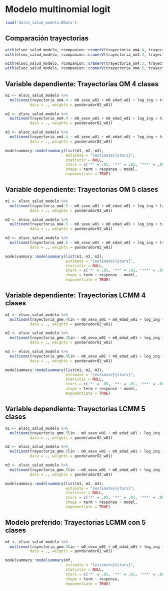 
# Modelo multinomial logit

```r
load('datos_salud_modelo.RData')
```

## Comparación trayectorias

```r

with(elsoc_salud_modelo, rcompanion::cramerV(trayectoria_om4.4, trayectoria_gmm.4lin, bias.correct = TRUE))
with(elsoc_salud_modelo, rcompanion::cramerV(trayectoria_om4.4, trayectoria_gmm.5lin, bias.correct = TRUE))

with(elsoc_salud_modelo, rcompanion::cramerV(trayectoria_om4.5, trayectoria_gmm.4lin, bias.correct = TRUE))
with(elsoc_salud_modelo, rcompanion::cramerV(trayectoria_om4.5, trayectoria_gmm.5lin, bias.correct = TRUE))

```


## Variable dependiente: Trayectorias OM 4 clases


```r

m1 <- elsoc_salud_modelo %>%
  multinom(trayectoria_om4.4 ~ m0_sexo_w01 + m0_edad_w01 + log_ing + trayectoria_deuda + trayectoria_percepcion_desigualdad + trayectoria_ocup2 + trayectoria_activ_fisica,
           data = ., weights = ponderador02_w01) 

m2 <- elsoc_salud_modelo %>%
  multinom(trayectoria_om4.4 ~ m0_sexo_w01 + m0_edad_w01 + log_ing + trayectoria_deuda + trayectoria_percepcion_desigualdad + trayectoria_ocup2 + trayectoria_activ_fisica + fuma_w01 + imc_w01 + proyecto_vida + apoyo_social_w01,
           data = ., weights = ponderador02_w01) 

m3 <- elsoc_salud_modelo %>%
  multinom(trayectoria_om4.4 ~ m0_sexo_w01 + m0_edad_w01 + log_ing + trayectoria_deuda + trayectoria_percepcion_desigualdad + trayectoria_ocup2 + trayectoria_activ_fisica + fuma_w01 + imc_w01 + proyecto_vida + apoyo_social_w01 + extraversion + agreeableness + conscientiousness + neuroticism + openness,
           data = ., weights = ponderador02_w01) 

modelsummary::modelsummary(list(m1, m2, m3),
                           estimate = "{estimate}{stars}",
                           statistic = NULL,
                           stars = c('*' = .05, '**' = .01, '***' = .001),
                           shape = term + response ~ model,
                           exponentiate = TRUE)


```

## Variable dependiente: Trayectorias OM 5 clases


```r

m1 <- elsoc_salud_modelo %>%
  multinom(trayectoria_om4.5 ~ m0_sexo_w01 + m0_edad_w01 + log_ing + trayectoria_deuda + trayectoria_percepcion_desigualdad + trayectoria_ocup2 + trayectoria_activ_fisica,
           data = ., weights = ponderador02_w01) 

m2 <- elsoc_salud_modelo %>%
  multinom(trayectoria_om4.5 ~ m0_sexo_w01 + m0_edad_w01 + log_ing + trayectoria_deuda + trayectoria_percepcion_desigualdad + trayectoria_ocup2 + trayectoria_activ_fisica + fuma_w01 + imc_w01 + proyecto_vida + apoyo_social_w01,
           data = ., weights = ponderador02_w01) 

m3 <- elsoc_salud_modelo %>%
  multinom(trayectoria_om4.5 ~ m0_sexo_w01 + m0_edad_w01 + log_ing + trayectoria_deuda + trayectoria_percepcion_desigualdad + trayectoria_ocup2 + trayectoria_activ_fisica + fuma_w01 + imc_w01 + proyecto_vida + apoyo_social_w01 + extraversion + agreeableness + conscientiousness + neuroticism + openness,
           data = ., weights = ponderador02_w01) 

modelsummary::modelsummary(list(m1, m2, m3),
                           estimate = "{estimate}{stars}",
                           statistic = NULL,
                           stars = c('*' = .05, '**' = .01, '***' = .001),
                           shape = term + response ~ model,
                           exponentiate = TRUE)

```

## Variable dependiente: Trayectorias LCMM 4 clases


```r

m1 <- elsoc_salud_modelo %>%
  multinom(trayectoria_gmm.4lin ~ m0_sexo_w01 + m0_edad_w01 + log_ing + trayectoria_deuda + trayectoria_percepcion_desigualdad + trayectoria_ocup2 + trayectoria_activ_fisica,
           data = ., weights = ponderador02_w01) 

m2 <- elsoc_salud_modelo %>%
  multinom(trayectoria_gmm.4lin ~ m0_sexo_w01 + m0_edad_w01 + log_ing + trayectoria_deuda + trayectoria_percepcion_desigualdad + trayectoria_ocup2 + trayectoria_activ_fisica + fuma_w01 + imc_w01 + proyecto_vida + apoyo_social_w01,
           data = ., weights = ponderador02_w01) 

m3 <- elsoc_salud_modelo %>%
  multinom(trayectoria_gmm.4lin ~ m0_sexo_w01 + m0_edad_w01 + log_ing + trayectoria_deuda + trayectoria_percepcion_desigualdad + trayectoria_ocup2 + trayectoria_activ_fisica + fuma_w01 + imc_w01 + proyecto_vida + apoyo_social_w01 + extraversion + agreeableness + conscientiousness + neuroticism + openness,
           data = ., weights = ponderador02_w01) 

modelsummary::modelsummary(list(m1, m2, m3),
                           estimate = "{estimate}{stars}",
                           statistic = NULL,
                           stars = c('*' = .05, '**' = .01, '***' = .001),
                           shape = term + response ~ model,
                           exponentiate = TRUE)

```


## Variable dependiente: Trayectorias LCMM 5 clases


```r

m1 <- elsoc_salud_modelo %>%
  multinom(trayectoria_gmm.5lin ~ m0_sexo_w01 + m0_edad_w01 + log_ing + trayectoria_deuda + trayectoria_percepcion_desigualdad + trayectoria_ocup2 + trayectoria_activ_fisica,
           data = ., weights = ponderador02_w01) 

m2 <- elsoc_salud_modelo %>%
  multinom(trayectoria_gmm.5lin ~ m0_sexo_w01 + m0_edad_w01 + log_ing + trayectoria_deuda + trayectoria_percepcion_desigualdad + trayectoria_ocup2 + trayectoria_activ_fisica + fuma_w01 + imc_w01 + proyecto_vida + apoyo_social_w01,
           data = ., weights = ponderador02_w01) 

m3 <- elsoc_salud_modelo %>%
  multinom(trayectoria_gmm.5lin ~ m0_sexo_w01 + m0_edad_w01 + log_ing + trayectoria_deuda + trayectoria_percepcion_desigualdad + trayectoria_ocup2 + trayectoria_activ_fisica + fuma_w01 + imc_w01 + proyecto_vida + apoyo_social_w01 + extraversion + agreeableness + conscientiousness + neuroticism + openness,
           data = ., weights = ponderador02_w01) 

modelsummary::modelsummary(list(m1, m2, m3),
                           estimate = "{estimate}{stars}",
                           statistic = NULL,
                           stars = c('*' = .05, '**' = .01, '***' = .001),
                           shape = term + response ~ model,
                           exponentiate = TRUE)

```

## Modelo preferido: Trayectorias LCMM con 5 clases


```r

mf <- elsoc_salud_modelo %>%
  multinom(trayectoria_gmm.5lin ~ m0_sexo_w01 + m0_edad_w01 + log_ing + trayectoria_deuda + trayectoria_ocup2 + trayectoria_activ_fisica + proyecto_vida + apoyo_social_w01 + extraversion + agreeableness + conscientiousness + neuroticism + openness,
           data = ., weights = ponderador02_w01) 

modelsummary::modelsummary(mf,
                           estimate = "{estimate}{stars}",
                           statistic = NULL,
                           stars = c('*' = .05, '**' = .01, '***' = .001),
                           shape = term ~ response,
                           exponentiate = TRUE)

```